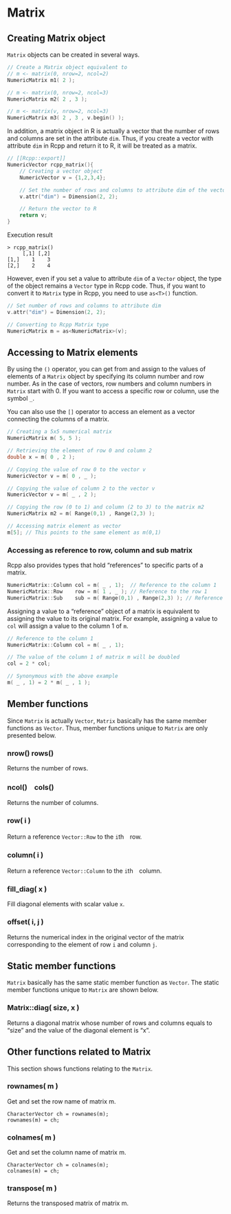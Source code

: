 # Matrix

## Creating Matrix object

`Matrix` objects can be created in several ways.

```cpp
// Create a Matrix object equivalent to
// m <- matrix(0, nrow=2, ncol=2)
NumericMatrix m1( 2 );

// m <- matrix(0, nrow=2, ncol=3)
NumericMatrix m2( 2 , 3 );

// m <- matrix(v, nrow=2, ncol=3)
NumericMatrix m3( 2 , 3 , v.begin() );
```

In addition, a matrix object in R is actually a vector that the number of rows and columns are set in the attribute `dim`. Thus, if you create a vector with attribute `dim` in Rcpp and return it to R, it will be treated as a matrix.


```cpp
// [[Rcpp::export]]
NumericVector rcpp_matrix(){
    // Creating a vector object
    NumericVector v = {1,2,3,4};

    // Set the number of rows and columns to attribute dim of the vector object.
    v.attr("dim") = Dimension(2, 2);

    // Return the vector to R
    return v;
}
```

Execution result

```
> rcpp_matrix()
     [,1] [,2]
[1,]    1    3
[2,]    2    4
```

However, even if you set a value to attribute `dim` of a `Vector` object, the type of the object remains a `Vector` type in Rcpp code. Thus, if you want to convert it to `Matrix` type in Rcpp, you need to use `as<T>()` function.

```cpp
// Set number of rows and columns to attribute dim
v.attr("dim") = Dimension(2, 2);

// Converting to Rcpp Matrix type
NumericMatrix m = as<NumericMatrix>(v);
```

## Accessing to Matrix elements

By using the `()` operator, you can get from and assign to the values of elements of a `Matrix` object by specifying its column number and row number. As in the case of vectors, row numbers and column numbers in `Matrix` start with 0. If you want to access a specific row or column, use the symbol `_`.

You can also use the `[]` operator to access an element as a vector connecting the columns of a matrix.



```cpp
// Creating a 5x5 numerical matrix
NumericMatrix m( 5, 5 );

// Retrieving the element of row 0 and column 2
double x = m( 0 , 2 );

// Copying the value of row 0 to the vector v
NumericVector v = m( 0 , _ );

// Copying the value of column 2 to the vector v
NumericVector v = m( _ , 2 );

// Copying the row (0 to 1) and column (2 to 3) to the matrix m2
NumericMatrix m2 = m( Range(0,1) , Range(2,3) );

// Accessing matrix element as vector
m[5]; // This points to the same element as m(0,1)
```


### Accessing as reference to row, column and sub matrix

Rcpp also provides types that hold "references" to specific parts of a matrix.

```cpp
NumericMatrix::Column col = m( _ , 1);  // Reference to the column 1
NumericMatrix::Row    row = m( 1 , _ ); // Reference to the row 1
NumericMatrix::Sub    sub = m( Range(0,1) , Range(2,3) ); // Reference to sub matrix
```
Assigning a value to a "reference" object of a matrix is equivalent to assigning the value to its original matrix. For example, assigning a value to `col` will assign a value to the column 1 of `m`.

```cpp
// Reference to the column 1
NumericMatrix::Column col = m( _ , 1);  

// The value of the column 1 of matrix m will be doubled
col = 2 * col;

// Synonymous with the above example
m( _ , 1) = 2 * m( _ , 1 );
```




## Member functions {#member-functions-matrix}

Since `Matrix` is actually `Vector`, `Matrix` basically has the same member functions as `Vector`. Thus, member functions unique to `Matrix` are only presented below.

### nrow() rows()

Returns the number of rows.

### ncol()　cols()

Returns the number of columns.

### row( i )

Return a reference `Vector::Row` to the `i`th　row.

### column( i )

Return a reference `Vector::Column` to the `i`th　column.

### fill_diag( x )

Fill diagonal elements with scalar value `x`.

### offset( i, j )

Returns the numerical index in the original vector of the matrix corresponding to the element of row `i` and column `j`.



## Static member functions {#static-member-functions-matrix}

`Matrix` basically has the same static member function as `Vector`. The static member functions unique to `Matrix` are shown below.

### Matrix::diag( size, x )

Returns a diagonal matrix whose number of rows and columns equals to "size" and the value of the diagonal element is "x".



## Other functions related to Matrix

This section shows functions relating to the `Matrix`.

### rownames( m )

Get and set the row name of matrix m.

```
CharacterVector ch = rownames(m);
rownames(m) = ch;
```

### colnames( m )

Get and set the column name of matrix m.

```
CharacterVector ch = colnames(m);
colnames(m) = ch;
```


### transpose( m )

Returns the transposed matrix of matrix m.



